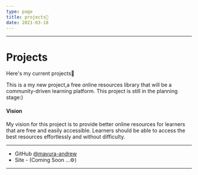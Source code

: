 ```yaml
---
type: page
title: projects🚀
date: 2021-03-18
---
```

---
# Projects

Here's my current projects🚀



This is a my new project,a free online resources library that will be a 
community-driven learning platform. This project is still in the planning stage:) 

#### Vision

My vision for this project is to provide better online resources for learners that are free and easily accessible.
Learners should be able to access the best resources effortlessly and without difficulty.

---

- GitHub [@mayura-andrew](https://github.com/mayura-andrew)
- Site - (Coming Soon ...⚙️)

---


